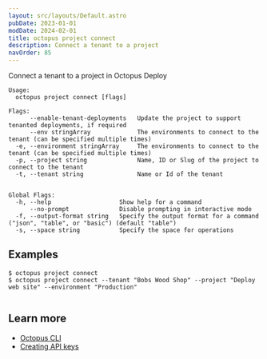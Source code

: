 ```yaml
---
layout: src/layouts/Default.astro
pubDate: 2023-01-01
modDate: 2024-02-01
title: octopus project connect
description: Connect a tenant to a project
navOrder: 85
---
```


Connect a tenant to a project in Octopus Deploy

```
Usage:
  octopus project connect [flags]

Flags:
      --enable-tenant-deployments   Update the project to support tenanted deployments, if required
      --env stringArray             The environments to connect to the tenant (can be specified multiple times)
  -e, --environment stringArray     The environments to connect to the tenant (can be specified multiple times)
  -p, --project string              Name, ID or Slug of the project to connect to the tenant
  -t, --tenant string               Name or Id of the tenant


Global Flags:
  -h, --help                   Show help for a command
      --no-prompt              Disable prompting in interactive mode
  -f, --output-format string   Specify the output format for a command ("json", "table", or "basic") (default "table")
  -s, --space string           Specify the space for operations

```

## Examples

<SamplesInstance />

```
$ octopus project connect
$ octopus project connect --tenant "Bobs Wood Shop" --project "Deploy web site" --environment "Production"


```

## Learn more

- [Octopus CLI](/docs/octopus-rest-api/cli)
- [Creating API keys](/docs/octopus-rest-api/how-to-create-an-api-key)